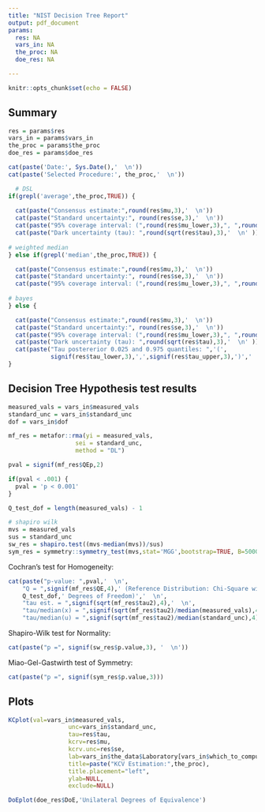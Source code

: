 ```yaml
---
title: "NIST Decision Tree Report"
output: pdf_document
params:
  res: NA
  vars_in: NA
  the_proc: NA
  doe_res: NA

---
```


```r
knitr::opts_chunk$set(echo = FALSE)
```

## Summary
```r
res = params$res
vars_in = params$vars_in
the_proc = params$the_proc
doe_res = params$doe_res

cat(paste('Date:', Sys.Date(),'  \n'))
cat(paste('Selected Procedure:', the_proc,'  \n'))

  # DSL
if(grepl('average',the_proc,TRUE)) {
  
  cat(paste("Consensus estimate:",round(res$mu,3),'  \n'))
  cat(paste("Standard uncertainty:", round(res$se,3),'  \n'))
  cat(paste("95% coverage interval: (",round(res$mu_lower,3),", ",round(res$mu_upper,3),")",'  \n',sep=''))
  cat(paste("Dark uncertainty (tau): ",round(sqrt(res$tau),3),'  \n' ))
  
# weighted median
} else if(grepl('median',the_proc,TRUE)) {

  cat(paste("Consensus estimate:",round(res$mu,3),'  \n'))
  cat(paste("Standard uncertainty:", round(res$se,3),'  \n'))
  cat(paste("95% coverage interval: (",round(res$mu_lower,3),", ",round(res$mu_upper,3),")",'  \n',sep=''))
  
# bayes
} else {

  cat(paste("Consensus estimate:",round(res$mu,3),'  \n'))
  cat(paste("Standard uncertainty:", round(res$se,3),'  \n'))
  cat(paste("95% coverage interval: (",round(res$mu_lower,3),", ",round(res$mu_upper,3),")",'  \n',sep=''))
  cat(paste("Dark uncertainty (tau): ",round(sqrt(res$tau),3),'  \n' ))
  cat(paste("Tau postererior 0.025 and 0.975 quantiles: ",'(',
            signif(res$tau_lower,3),',',signif(res$tau_upper,3),')','  \n',sep=''))
}


```

## Decision Tree Hypothesis test results
```r
measured_vals = vars_in$measured_vals
standard_unc = vars_in$standard_unc
dof = vars_in$dof

mf_res = metafor::rma(yi = measured_vals,
                   sei = standard_unc,
                   method = "DL")

pval = signif(mf_res$QEp,2)

if(pval < .001) {
  pval = 'p < 0.001'
}

Q_test_dof = length(measured_vals) - 1

# shapiro wilk
mvs = measured_vals
sus = standard_unc
sw_res = shapiro.test((mvs-median(mvs))/sus) 
sym_res = symmetry::symmetry_test(mvs,stat='MGG',bootstrap=TRUE, B=5000) 
```

Cochran's test for Homogeneity:  
```r
cat(paste("p-value: ",pval,'  \n',
    "Q = ",signif(mf_res$QE,4),' (Reference Distribution: Chi-Square with ',
    Q_test_dof,' Degrees of Freedom)','  \n',
    "tau est. = ",signif(sqrt(mf_res$tau2),4),'  \n',
    "tau/median(x) = ",signif(sqrt(mf_res$tau2)/median(measured_vals),4),'  \n',
    "tau/median(u) = ",signif(sqrt(mf_res$tau2)/median(standard_unc),4),'  \n',sep=''))

```

Shapiro-Wilk test for Normality:
```r
cat(paste("p =", signif(sw_res$p.value,3), '  \n'))
```

Miao-Gel-Gastwirth test of Symmetry:
```r
cat(paste("p =", signif(sym_res$p.value,3)))
```

## Plots
```r

KCplot(val=vars_in$measured_vals, 
                 unc=vars_in$standard_unc, 
                 tau=res$tau,
                 kcrv=res$mu, 
                 kcrv.unc=res$se,
                 lab=vars_in$the_data$Laboratory[vars_in$which_to_compute], 
                 title=paste("KCV Estimation:",the_proc), 
                 title.placement="left",
                 ylab=NULL, 
                 exclude=NULL)
```

```r

DoEplot(doe_res$DoE,'Unilateral Degrees of Equivalence')
```

